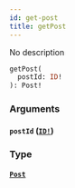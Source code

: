 ```yaml
---
id: get-post
title: getPost
---
```


No description

```graphql
getPost(
  postId: ID!
): Post!

```

### Arguments

#### `postId` ([`ID!`](/docs/graphql/scalars/id))

### Type

#### [`Post`](/docs/graphql/objects/post)
